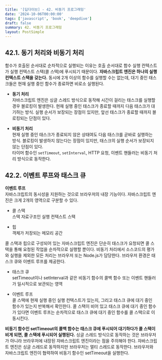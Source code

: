 ```yaml
---
title: '[딥다이브] - 42. 비동기 프로그래밍'
date: '2024-10-06T00:00:00'
tags: ['javascript', 'book', 'deepdive']
draft: false
summary: 42. 비동기 프로그래밍
layout: PostSimple
---
```


## 42.1. 동기 처리와 비동기 처리

함수가 호출된 순서대로 순차적으로 실행되는 이유는 호출 순서대로 함수 실행 컨텍스트가 실행 컨텍스트 스택(콜 스택)에 푸시되기 때문이다. **자바스크립트 엔진은 하나의 실행 컨텍스트 스택을 갖는다.** 동시에 2개 이상의 함수를 실행할 수는 없는데, 대기 중인 태스크들은 현재 실행 중인 함수가 종료하면 비로소 실행된다.

- **동기 처리**  
  자바스크립트 엔진은 싱글 스레드 방식으로 동작해 시간이 걸리는 태스크를 실행할 경우 블로킹이 발생한다. 현재 실행 중인 태스크가 종료할 때까지 다음 태스크가 대기하는 방식. 실행 순서가 보장되는 장점이 있지만, 앞선 태스크가 종료할 때까지 블로킹되는 단점이 있다.

- **비동기 처리**  
  현재 실행 중인 태스크가 종료되지 않은 상태여도 다음 태스크를 곧바로 실행하는 방식. 블로킹이 발생하지 않는다는 장점이 있지만, 태스크의 실행 순서가 보장되지 않는 단점이 있다.  
  타이머 함수인 `setTimeout`, `setInterval`, HTTP 요청, 이벤트 핸들러는 비동기 처리 방식으로 동작한다.

## 42.2. 이벤트 루프와 태스크 큐

**이벤트 루프**  
자바스크립트의 동시성을 지원하는 것으로 브라우저의 내장 기능이다. 자바스크립트 엔진은 크게 2개의 영역으로 구분할 수 있다.

- 콜 스택  
  스택 자료구조인 실행 컨텍스트 스택

- 힙  
  객체가 저장되는 메모리 공간

콜 스택과 힙으로 구성되어 있는 자바스크립트 엔진은 단순히 태스크가 요청되면 콜 스택을 통해 요청된 작업을 순차적으로 실행할 뿐이다. 비동기 처리에서 소스코드의 평가와 실행을 제외한 모든 처리는 브라우저 또는 Node.js가 담당한다. 브라우저 환경은 태스크 큐와 이벤트 루프를 제공한다.

- 태스크 큐  
  setTimeout이나 setInterval과 같은 비동기 함수의 콜백 함수 또는 이벤트 핸들러가 일시적으로 보관되는 영역

- 이벤트 루프  
  콜 스택에 현재 실행 중인 실행 컨텍스트가 있는지, 그리고 태스크 큐에 대기 중인 함수가 있는지 반복해서 확인한다. 콜 스택이 비어 있고 태스크 큐에 대기 중인 함수가 있다면 이벤트 루프는 순차적으로 태스크 큐에 대기 중인 함수를 콜 스택으로 이동시킨다.

**비동기 함수인 setTimeout의 콜백 함수는 태스크 큐에 푸시되어 대기하다가 콜 스택이 비게 되면, 콜 스택에 푸시되어 실행된다.** 싱글 스레드 방식으로 동작하는 것은 브라우저가 아니라 브라우저에 내장된 자바스크립트 엔진이라는 점을 주의해야 한다. 자바스크립트 엔진은 싱글 스레드로 동작하지만 브라우저는 멀티 스레드로 동작한다. 브라우저와 자바스크립트 엔진이 협력하여 비동기 함수인 setTimeout을 실행한다.
